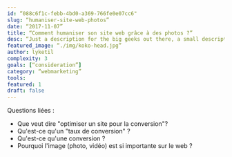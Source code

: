 ```yaml
---
id: “088c6f1c-febb-4bd0-a369-766fe0e07cc6"
slug: “humaniser-site-web-photos”
date: “2017-11-07”
title: “Comment humaniser son site web grâce à des photos ?”
desc: “Just a description for the big geeks out there, a small description to rule them all and in the darkness bind them.”
featured_image: “./img/koko-head.jpg”
author: lyketil
complexity: 3
goals: [“consideration”]
category: “webmarketing”
tools:
featured: 1
draft: false
---
```

Questions liées : 
- Que veut dire "optimiser un site pour la conversion"?
- Qu'est-ce qu'un "taux de conversion" ?
- Qu'est-ce qu'une conversion ?
- Pourquoi l'image (photo, vidéo) est si importante sur le web ? 
